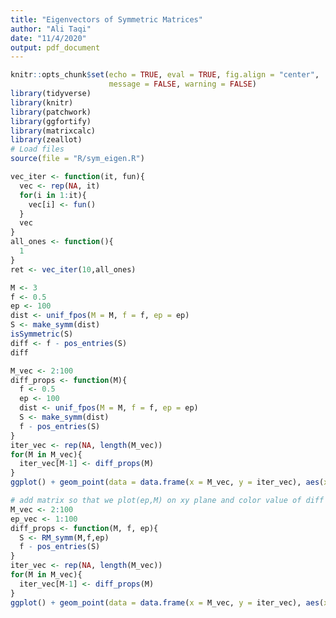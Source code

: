 ```yaml
---
title: "Eigenvectors of Symmetric Matrices"
author: "Ali Taqi"
date: "11/4/2020"
output: pdf_document
---
```


```r
knitr::opts_chunk$set(echo = TRUE, eval = TRUE, fig.align = "center", 
                      message = FALSE, warning = FALSE)
library(tidyverse)
library(knitr)
library(patchwork)
library(ggfortify)
library(matrixcalc)
library(zeallot)
# Load files
source(file = "R/sym_eigen.R")
```

```r
vec_iter <- function(it, fun){
  vec <- rep(NA, it)
  for(i in 1:it){
    vec[i] <- fun()
  }
  vec
}
all_ones <- function(){
  1
}
ret <- vec_iter(10,all_ones)
```

```r
M <- 3
f <- 0.5
ep <- 100
dist <- unif_fpos(M = M, f = f, ep = ep)
S <- make_symm(dist)
isSymmetric(S)
diff <- f - pos_entries(S)
diff
```

```r
M_vec <- 2:100
diff_props <- function(M){
  f <- 0.5
  ep <- 100
  dist <- unif_fpos(M = M, f = f, ep = ep)
  S <- make_symm(dist)
  f - pos_entries(S)
}
iter_vec <- rep(NA, length(M_vec))
for(M in M_vec){
  iter_vec[M-1] <- diff_props(M)
}
ggplot() + geom_point(data = data.frame(x = M_vec, y = iter_vec), aes(x=x,y=y))
```

```r
# add matrix so that we plot(ep,M) on xy plane and color value of diff to show 2d relation of convergence of our method
M_vec <- 2:100
ep_vec <- 1:100
diff_props <- function(M, f, ep){
  S <- RM_symm(M,f,ep)
  f - pos_entries(S)
}
iter_vec <- rep(NA, length(M_vec))
for(M in M_vec){
  iter_vec[M-1] <- diff_props(M)
}
ggplot() + geom_point(data = data.frame(x = M_vec, y = iter_vec), aes(x=x,y=y))
```

